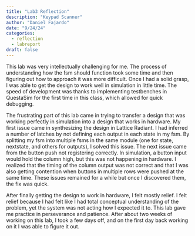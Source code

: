 ```yaml
---
title: "Lab3 Reflection"
description: "Keypad Scanner"
author: "Daniel Fajardo"
date: "9/24/24"
categories:
  - reflection
  - labreport
draft: false
---
```


This lab was very intellectually challenging for me. The process of understanding how the fsm should function took some time and then 
figuring out how to approach it was more difficult. Once I had a solid grasp, I was able to get the design to work well in simulation in
little time. The speed of development was thanks to implementing testbenches in QuestaSim for the first time in this class, which
allowed for quick debugging.

The frustrating part of this lab came in trying to transfer a design that was working perfectly in simulation into a design that works
in hardware. My first issue came in synthesizing the design in Lattice Radiant. I had inferred a number of latches by not defining each
output in each state in my fsm. By splitting my fsm into multiple fsms in the same module (one for state, nextstate, and others for
outputs), I solved this issue. The next issue came from the button push not registering correctly. In simulation, a button input would
hold the column high, but this was not happening in hardware. I realized that the timing of the column output was not correct and that I
was also getting contention when buttons in multiple rows were pushed at the same time. These issues remained for a while but once I
discovered them, the fix was quick.

After finally getting the design to work in hardware, I felt mostly relief. I felt relief because I had felt like I had total conceptual
understanding of the problem, yet the system was not acting how I expected it to. This lab gave me practice in perseverance and patience.
After about two weeks of working on this lab, I took a few days off, and on the first day back working on it I was able to figure it out.